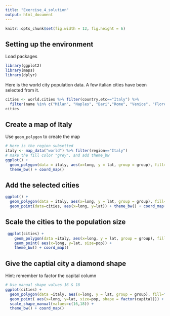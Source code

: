 ```yaml
---
title: "Exercise_4_solution"
output: html_document
---
```


```r
knitr::opts_chunk$set(fig.width = 12, fig.height = 6)
```

## Setting up the environment

Load packages
```r
library(ggplot2)
library(maps)
library(dplyr)
```

Here is the world city population data. A few italian cities have been selected from it.

```r
cities <- world.cities %>% filter(country.etc=="Italy") %>% 
  filter(name %in% c("Milan", "Naples", "Bari","Rome", "Venice", "Florence", "Bologna", "Pisa"))
cities
```

## Create a map of Italy


Use ```geom_polygon``` to create the map

```r
# Here is the region subsetted
italy <- map_data("world") %>% filter(region=="Italy")
# make the fill color "grey", and add theme_bw
ggplot() +
  geom_polygon(data = italy, aes(x=long, y = lat, group = group), fill="grey") + 
  theme_bw() + coord_map()

```

## Add the selected cities

```r
ggplot() +
  geom_polygon(data = italy, aes(x=long, y = lat, group = group), fill="grey") +
  geom_point(data=cities, aes(x=long, y=lat)) + theme_bw() + coord_map()

```


## Scale the cities to the population size
```r
 ggplot(cities) +
    geom_polygon(data =italy, aes(x=long, y = lat, group = group), fill="grey") +
    geom_point( aes(x=long, y=lat, size=pop)) +
    theme_bw() + coord_map()
```


## Give the captial city a diamond shape

Hint: remember to factor the capital column
```r
# Use manual shape values 16 & 18
ggplot(cities) +
  geom_polygon(data =italy, aes(x=long, y = lat, group = group), fill="grey") +
  geom_point( aes(x=long, y=lat, size=pop, shape = factor(capital))) +
  scale_shape_manual(values=c(16,18)) +
  theme_bw() + coord_map()

```
